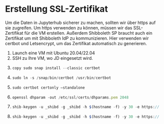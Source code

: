 # Erstellung SSL-Zertifikat
Um die Daten in Jupyterhub sicherer zu machen, sollten wir über https auf sie zugreifen. 
Um https verwenden zu können, müssen wir das SSL-Zertifikat für die VM erstellen. 
Außerdem Shibboleth SP braucht auch ein Zertifikat um mit Shibboleth IdP zu kommunizieren.
Hier verwenden wir certbot und Letsencrypt, um das Zertifikat automatisch zu generieren.

1.  Launch eine VM mit Ubuntu 20.04/22.04 
2.  SSH zu Ihre VM, wo JD eingesetzt wird. 
3.	```js 
    copy sudo snap install --classic certbot
    ```
4.	```js 
    sudo ln -s /snap/bin/certbot /usr/bin/certbot
    ```
4.	```js 
    sudo certbot certonly –standalone
    ```
5.	```js 
    openssl dhparam -out /etc/ssl/certs/dhparams.pem 2048
    ```
6.  ```js 
    shib-keygen -u _shibd -g _shibd -h $(hostname -f) -y 30 -e https://$(hostname -f)/shibboleth -n sp-signing -f
    ```
7.  ```js 
    shib-keygen -u _shibd -g _shibd -h $(hostname -f) -y 30 -e https://$(hostname -f)/shibboleth -n sp-encrypt -f
    ```
